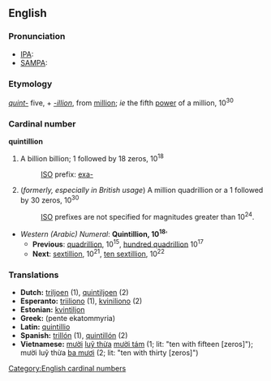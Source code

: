==English==
===Pronunciation===
*[[IPA]]:
*[[SAMPA]]:

===Etymology===
''[[quint-]]'' five, + ''[[-illion]]'', from [[million]]; ''ie'' the fifth [[power]] of a million, 10<sup>30</sup>

===Cardinal number===
'''quintillion'''
#A billion billion; 1 followed by 18 zeros, 10<sup>18</sup>
#:[[ISO]] prefix: [[exa-]]
#(''formerly, especially in British usage '') A million quadrillion or a 1 followed by 30 zeros, 10<sup>30</sup>
#:[[ISO]] prefixes are not specified for magnitudes greater than 10<sup>24</sup>.
*''Western (Arabic) Numeral'': '''Quintillion, 10<sup>18</sup>''''
**'''Previous''': [[quadrillion]], 10<sup>15</sup>, [[hundred quadrillion]] 10<sup>17</sup>
**'''Next''': [[sextillion]], 10<sup>21</sup>, [[ten sextillion]], 10<sup>22</sup>

===Translations===
*'''Dutch:''' [[triljoen]] (1), [[quintiljoen]] (2)
*'''Esperanto:''' [[triiliono]] (1), [[kviniliono]] (2)
*'''Estonian:''' [[kvintiljon]]
*'''Greek:''' [[ ]] (pente ekatommyria)
*'''Latin:''' [[quintillio]]
*'''Spanish:''' [[trillón]] (1), [[quintillón]] (2)
*'''Vietnamese:''' [[mười]] [[luỹ thừa]] [[mười tám]] (1; lit: "ten with fifteen [zeros]"); mười luỹ thừa [[ba mươi]] (2; lit: "ten with thirty [zeros]")

[[Category:English cardinal numbers]]